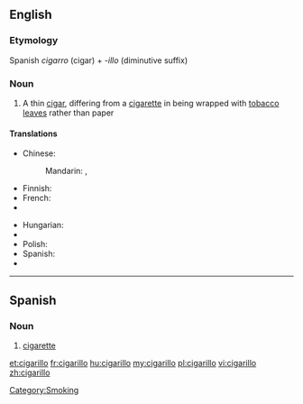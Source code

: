{{wikipedia}}
==English==

===Etymology===

Spanish ''cigarro'' (cigar) + ''-illo'' (diminutive suffix)

===Noun===
{{en-noun}}

# A thin [[cigar]], differing from a [[cigarette]] in being wrapped with [[tobacco]] [[leave]]s rather than paper

====Translations====
{{trans-top|cigar}}
* Chinese:
*: Mandarin: {{t|cmn|小雪茄煙|sc=Hani}}, {{t|cmn|小雪茄烟|tr=xiǎo xuějiā yān|sc=Hani}}
* Finnish: {{t-|fi|pikkusikari}}
* French: {{t|fr|cigarillo|m}}
* {{trreq|Georgian}}
{{trans-mid}}
* Hungarian: {{t+|hu|szivarka}}
* {{trreq|Macedonian}}
* Polish: {{t|pl|cygaretka|f}}
* Spanish: {{t|es|cigarillo}}
* {{trreq|Tamil}}
{{trans-bottom}}

[[Category:Smoking]]

----

==Spanish==

===Noun===
{{es-noun-m}}

# [[cigarette]]

[[et:cigarillo]]
[[fr:cigarillo]]
[[hu:cigarillo]]
[[my:cigarillo]]
[[pl:cigarillo]]
[[vi:cigarillo]]
[[zh:cigarillo]]
